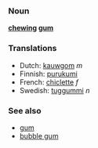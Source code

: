 ===Noun===
'''[[chewing]] [[gum]]'''

===Translations===
*Dutch: [[kauwgom]] ''m''
*Finnish: [[purukumi]]
*French: [[chiclette]] ''f''
*Swedish: [[tuggummi]] ''n''

===See also===
*[[gum]]
*[[bubble gum]]